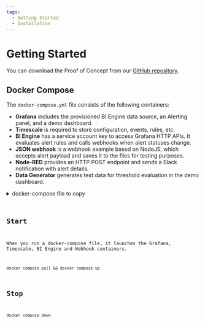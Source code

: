 ```yaml
---
tags:
  - Getting Started
  - Installation
---
```



# Getting Started

You can download the Proof of Concept from our [GitHub repository](https://github.com/volkovlabs/volkovlabs-bi-grafana).

## Docker Compose

The `docker-compose.yml` file consists of the following containers:

- **Grafana** includes the provisioned BI Engine data source, an Alerting panel, and a demo dashboard.
- **Timescale** is required to store configuration, events, rules, etc.
- **BI Engine** has a service account key to access Grafana HTTP APIs. It evaluates alert rules and calls webhooks when alert statuses change.
- **JSON webhook** is a webhook example based on NodeJS, which accepts alert payload and saves it to the files for testing purposes.
- **Node-RED** provides an HTTP POST endpoint and sends a Slack notification with alert details.
- **Data Generator** generates test data for threshold evaluation in the demo dashboard.

<details>
 <summary>docker-compose file to copy</summary>
<Code
  url="https://github.com/VolkovLabs/volkovlabs-bi-grafana/blob/main/docker-compose.yml"
  language="yaml"
/>
</details>

## Start

When you run a docker-compose file, it launches the Grafana, Timescale, BI Engine and Webhook containers.

```
docker compose pull && docker compose up
```

## Stop

```
docker compose down
```
